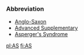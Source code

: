 ===Abbreviation===

*[[Anglo-Saxon]]
*[[Advanced Supplementary]]
*[[Asperger's Syndrome]]

[[pl:AS]]
[[fi:AS]]